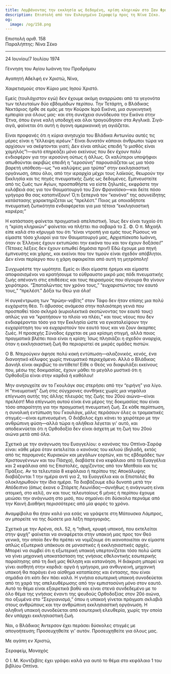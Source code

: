 ```yaml
---
title: Λαμβάνοντας την εκκλησία ως δεδομένη, κρίση κληρικών στο Σαν Φρανσίσκο
description: Επιστολή από τον Ευλογημένο Σεραφείμ προς τη Νίνα Σέκο.
og:
  image: /og/158.png
---
```


<div style={{textAlign:'right', fontFamily:'monospace'}}>Επιστολή αριθ. 158</div>
<div style={{textAlign:'left', fontFamily:'monospace'}}>Παραλήπτης: Νίνα Σέκο</div>

---

24 Ιουνίου/7 Ιουλίου 1974

Γέννηση του Αγίου Ιωάννη του Προδρόμου

Αγαπητή Αδελφή εν Χριστώ, Νίνα,

Χαιρετισμούς στον Κύριο μας Ιησού Χριστό.

Εμείς (τουλάχιστον εγώ) δεν έχουμε ακόμη αναρρώσει από τα γεγονότα των τελευταίων δύο εβδομάδων περίπου. Την Τετάρτη, ο Βλάδικας Νεκτάριος ήρθε σε εμάς με την Κούρσκ Ιερά Εικόνα, μια συγκινητική εμπειρία για όλους μας· και στη συνέχεια συνόδευσα την Εικόνα στην Έτνα, όπου έγινε καλή υποδοχή και όλοι τραγούδησαν στα Αγγλικά. Σιγά-σιγά, φαίνεται ότι αυτή η άγονη αμερικανική γη αγιάζεται.

Είναι προφανές ότι η κύρια ανησυχία του Βλάδικα Αντωνίου αυτές τις μέρες είναι η “έλλειψη ιερέων.” Είναι δυνατόν κάποιοι άνθρωποι τώρα να αρχίσουν να σκέφτονται γιατί; Δεν είναι απλώς επειδή “ο μισθός είναι χαμηλός”!—αυτό επηρεάζει μόνο εκείνους που δεν έχουν πολύ ενδιαφέρον για την ιεροσύνη ούτως ή άλλως. Οι καλύτεροι υποψήφιοι απωθούνται ακριβώς επειδή η “ιεροσύνη” παρουσιάζεται ως μια τόσο βαρετή υπόθεση—ως “να καλύψεις μια τρύπα” στην εκκλησιαστική οργάνωση, όπου όλοι, από την ιεραρχία μέχρι τους λαϊκούς, θεωρούν την Εκκλησία και τις πηγές πνευματικής ζωής ως δεδομένες. Εμπνευστείτε από τις ζωές των Αγίων, προσπαθήστε να είστε ζηλωτές, εκφράστε την ευλάβειά σας για τον Θαυματουργό του Σαν Φρανσίσκο—και δείτε πόσο γρήγορα θα σας καταπνίξουν! Ό,τι ξεπερνά τον “κανόνα” της ασυνείδητης κατάστασης χαρακτηρίζεται ως “πρελέστ.” Ποιος με οποιαδήποτε πνευματική ζωτικότητα ενδιαφέρεται για μια τέτοια “εκκλησιαστική καριέρα;”

Η κατάσταση φαίνεται πραγματικά απελπιστική. Ίσως δεν είναι τυχαίο ότι η “κρίση κληρικών” φαίνεται να πλήττει πιο σοβαρά το Σ. Φ. Ο π. Μιχαήλ είπε καλά στο κήρυγμά του ότι “είναι ντροπή για εμάς τους Ρώσους να είμαστε τόσο χλιαροί για τον Θαυματουργό μας, Αρχιεπίσκοπο Ιωάννη, όταν οι Έλληνες έχουν εκτυπώσει την εικόνα του και τον έχουν δοξάσει!” (Τέτοιες λέξεις δεν έχουν ειπωθεί δημόσια πριν!) Εδώ έχουμε μια πηγή έμπνευσης και χάρης, και εκείνοι που τον τιμούν είναι σχεδόν απόβλητοι. Δεν είναι περίεργο που η χάρη αφαιρείται από αυτή τη μητρόπολη!

Συγχωρέστε την ωμότητα. Εμείς οι ίδιοι είμαστε ήρεμοι και είμαστε αποφασισμένοι να κρατήσουμε το εύθραυστο μικρό μας πόδι πνευματικής ζωής απέναντι στις επιθέσεις και τους πειρασμούς που σίγουρα θα γίνουν χειρότεροι. “Σπαταλώντας τον χρόνο τους,” “ευχαριστώντας τον εαυτό τους,” “πρελέστ.” Δόξα τω Θεώ για όλα!

Η συγκέντρωση των “πρώην-νοβίτς” στον Τάφο δεν ήταν επίσης μια πολύ ευχάριστη θέα. Τι άβυσσος ανάμεσα στην παλαιότερη γενιά που προσπαθεί τόσο σκληρά (κυριολεκτικά σκοτώνοντας τον εαυτό τους) απλώς για να “κρατήσουν το πλοίο να πλέει,” και τους νέους που δεν ενδιαφέρονται τόσο για την Εκκλησία ώστε να εγκαταλείψουν την ευχαρίστηση του να ευχαριστούν τον εαυτό τους και να ζουν άκαρπες ζωές. Η προσεχής Σύνοδος έρχεται σε μια κρίσιμη στιγμή, αλλά ποιος πραγματικά βλέπει ποια είναι η κρίση; Ίσως πλησιάζει η σχεδόν αναρχία, όταν η εκκλησιαστική ζωή θα περιοριστεί σε μικρές ομάδες πιστών.

Ο Β. Ντερούγκιν άφησε πολύ κακή εντύπωση—αλαζονικός, κενός, ένα διανοητικό κέλυφος χωρίς πνευματικό περιεχόμενο. Αλλά ο Βλάδικας Δανιήλ είναι ακριβώς το αντίθετο! Είθε ο Θεός να διαφυλάξει εκείνους που, μέσω της δοκιμασίας, έχουν μάθει το μεγάλο μυστικό ότι η Ορθοδοξία είναι στην καρδιά ή καθόλου!

Μην ανησυχείτε αν το Γκουλάγκ σας στερήσει από την “ειρήνη” για λίγο. Η “πνευματική” ζωή στις σύγχρονες συνθήκες χωρίς μια νηφάλια επίγνωση αυτής της άλλης πλευράς της ζωής του 20ού αιώνα—είναι πρελέστ! Μια επίγνωση αυτού είναι ένα μέρος της δοκιμασίας που είναι τόσο απαραίτητη για την πραγματική πνευματική ζωή. Σε κάθε περίπτωση, η συνολική εντύπωση του Γκουλάγκ, μόλις περάσουν όλες οι τρομακτικές στιγμές—είναι εμπνευσμένη. Ο διάβολος έχει κάνει το χειρότερο με την ανθρώπινη φύση—αλλά τώρα η αλήθεια λέγεται γι' αυτό, και αποδεικνύεται ότι η Ορθοδοξία δεν είναι άσχετη με τη ζωή του 20ού αιώνα μετά από όλα.

Σχετικά με την ανάγνωση του Ευαγγελίου: ο κανόνας του Οπτίνα-Σαρόφ είναι: κάθε μέρα όταν εκτελείται ο κανόνας του κελιού (δηλαδή, εκτός από τις παραμονές Κυριακών και μεγάλων εορτών, και τις εβδομάδες των Χριστουγέννων και του Πάσχα), διαβάστε ένα κεφάλαιο από τα Ευαγγέλια και 2 κεφάλαια από τις Επιστολές, αρχίζοντας από τον Ματθαίο και τις Πράξεις. Αν τα τελευταία 8 κεφάλαια ή περίπου της Αποκάλυψης διαβάζονται 1 την ημέρα αντί για 2, τα Ευαγγέλια και οι Επιστολές θα ολοκληρωθούν την ίδια ημέρα. Τα διαβάζουμε εδώ δυνατά μετά την Απόδειπνο (όπως έκανε ο Στάρετς Λεωνίδας—συνήθως η ανάγνωση είναι ατομική, στο κελί), αν και τους τελευταίους 6 μήνες ή περίπου έχουμε μειώσει την ανάγνωση στο μισό, που σημαίνει ότι δύσκολα περνάμε από την Καινή Διαθήκη περισσότερες από μία φορές το χρόνο.

Αναμφίβολα θα ήταν καλό για εσάς να γράψετε στη Μάτουσκα Λάμπρος, αν μπορείτε να της δώσετε μια λέξη παρηγοριάς.

Σχετικά με την Αρένα, σελ. 52, η “ηθική, κρυφή υπακοή, που εκτελείται στην ψυχή” φαίνεται να αναφέρεται στην υπακοή μας προς τον Θεό γενικά, την οποία δεν θα πρέπει να νομίζουμε ότι ικανοποιείται αν είμαστε απλώς εξωτερικά υπάκουοι σε μοναστικές ή εκκλησιαστικές αρχές. Μπορεί να συμβεί ότι η εξωτερική υπακοή υπερτονίζεται τόσο πολύ ώστε να γίνει μηχανική υποκατάσταση της γνήσιας εθελοντικής εσωτερικής παραίτησης από τη δική μας θέληση και κατανόηση. Η διάκριση μπορεί να γίνει αισθητή στην καρδιά: αργά ή γρήγορα, μια ανθυγιεινή, μηχανική υπακοή θα παράγει ένα αίσθημα καταπίεσης και έντασης, που είναι σημάδια ότι κάτι δεν πάει καλά. Η γνήσια εσωτερική υπακοή συνοδεύεται από τη χαρά της απελευθέρωσης από την εμπιστοσύνη μόνο στον εαυτό. Αυτό το θέμα είναι εξαιρετικά βαθύ και είναι στενά συνδεδεμένο με το όλο θέμα της γνήσιας έναντι της ψευδούς Ορθοδοξίας στον 20ό αιώνα, πιο οξυμένα στο “Σεργιανισμό,” όπου η υπακοή γίνεται πράγματι σκλαβιά στους ανθρώπους και την ανθρώπινη εκκλησιαστική οργάνωση. Η αληθινή υπακοή συνοδεύεται από εσωτερική ελευθερία, χωρίς την οποία δεν υπάρχει εκκλησιαστική ζωή.

Ναι, ο Βλάδικας Άντερσον έχει περάσει δύσκολες στιγμές με απογοήτευση; Προσευχηθείτε γι' αυτόν. Προσευχηθείτε για όλους μας.

Με αγάπη εν Χριστώ,

Σεραφείμ, Μοναχός

Ο Ι. Μ. Κοντζεβίτς έχει γράψει καλά για αυτό το θέμα στο κεφάλαιο 1 του βιβλίου Οπτίνα.
